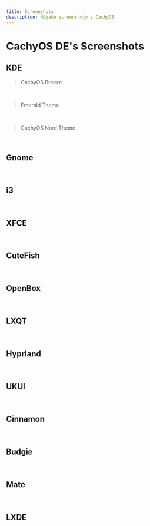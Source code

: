 ```yaml
---
title: Screenshots
description: Nějaké screenshoty z CachyOS
---
```



# CachyOS DE's Screenshots

## KDE

> CachyOS Breeze

<br />
<ImageComponent imgsrc={import('~/assets/images/plasma-default.png')} />

> Emerald Theme

<br />
<MultipleImageComponent
  images={[
    import('~/assets/images/emerald1920x180guest1.png'),
    import('~/assets/images/emerald1920x180guest3.png'),
    import('~/assets/images/emerald1920x180guest4.png'),
  ]}
/>

> CachyOS Nord Theme

<br />
<MultipleImageComponent
  images={[
    import('~/assets/images/nord1920x180guest1.png'),
    import('~/assets/images/nord1920x180guest.png'),
    import('~/assets/images/nord1920x180guest2.png'),
    import('~/assets/images/nord1920x180guest3.png'),
    import('~/assets/images/nord1920x180guest4.png'),
  ]}
/>

## Gnome

<br />
<MultipleImageComponent
  images={[
    import('~/assets/images/gnome.png'),
    import('~/assets/images/gnome1.png'),
  ]}
/>

## i3

<br />
<ImageComponent imgsrc={import('~/assets/images/i3.png')} />

## XFCE

<br />
<ImageComponent imgsrc={import('~/assets/images/xfce.png')} />

## CuteFish

<br />
<ImageComponent imgsrc={import('~/assets/images/cutefish.png')} />

## OpenBox

<br />
<ImageComponent imgsrc={import('~/assets/images/openbox.png')} />

## LXQT

<br />
<ImageComponent imgsrc={import('~/assets/images/lxqt.png')} />

## Hyprland

<br />
<ImageComponent imgsrc={import('~/assets/images/hyprland1.png')} />

## UKUI

<br />
<ImageComponent imgsrc={import('~/assets/images/ukui.png')} />

## Cinnamon

<br />
<ImageComponent imgsrc={import('~/assets/images/cinnamon.png')} />

## Budgie

<br />
<ImageComponent imgsrc={import('~/assets/images/budgie.png')} />

## Mate

<br />
<ImageComponent imgsrc={import('~/assets/images/mate.png')} />

## LXDE

<br />
<ImageComponent imgsrc={import('~/assets/images/lxde.png')} />
